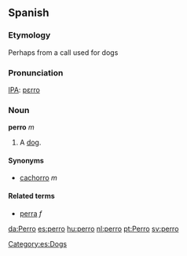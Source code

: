 ==Spanish==
===Etymology===
Perhaps from a call used for dogs

===Pronunciation===
[[IPA]]: [[pɛrro]]

===Noun===
'''perro''' ''m''

#A [[dog]]. 

====Synonyms====
*[[cachorro]] ''m''

====Related terms====
*[[perra]] ''f''

[[Category:es:Dogs]]
[[da:Perro]]
[[es:perro]]
[[hu:perro]]
[[nl:perro]]
[[pt:Perro]]
[[sv:perro]]